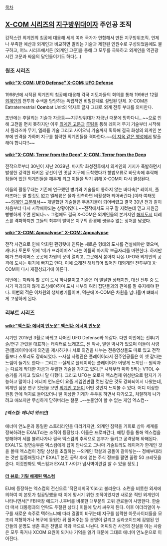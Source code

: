 [[목차]]
== [[X-COM 시리즈]]의 [[지구방위대]]이자 주인공 조직 ==
갑작스런 외계인의 침공에 대응해 세계 여러 국가가 연합해서 만든 지구방위조직.
언제나 부족한 예산과 외계인과 비교하면 딸리는 기술과 제한된 인원수로 구성되었음에도 불구하고, 어느 시리즈에서든 [외계인 고문]을 통해 그 모두를 극복하고 외계인을 역관광 시킨 고문과 싸움의 달인들이기도 하다(...)

=== 원조 시리즈 ===
==== [[wiki:"X-COM: UFO Defense" X-COM: UFO Defense]] ====
1998년에 시작된 외계인의 침공에 대응해 각국 지도자들의 회의를 통해 1998년 12월 [[외계인]]의 전투와 수색을 담당하는 독립적인 비밀단체로 설립된 단체. X-COM은 E'''x'''traterrestrial '''Com'''bat Unit의 약자로 글자 그대로 외계 전투 부대를 의미한다. 

초반에는 후달리는 기술과 자금등~~지구방위대가 자금난 때문에 망하다니...~~으로 인해 고전을 면치 못하지만 이후 [[외계인 고문]]과 [[루팅]]을 통해 레이저 무기 기술부터 시작해서 플라즈마 무기, 엘레륨 기술 그리고 사이오닉 기술까지 획득해 결국 화성의 외계인 본부에 반격을 가하며 지구를 침략한 외계인들을 격파한다.~~[[이 지옥 같은 행성]]에서 탈출해야 합니다!!~~

==== [[wiki:"X-COM: Terror from the Deep" X-COM: Terror from the Deep]] ====
전작으로부터 30년이 지난 2039년. 마지막 화성전투에서 외계인의 기지가 폭발하면서 발생한 강력한 타키온 광선이 먼 옛날 지구에 도착했다가 항법오류로 바닷속에 추락해 잠들어 있던 외계인들을 깨우게 되고 이들을 막기 위해 X-COM이 다시 결성된다.

이들의 활동무대는 기존에 연구했던 병기와 기술들이 통하지 않는 바다속[* 레이저, 플라즈마는 말 할것도 없고 엘레륨은 물과 접촉하면 비활성화 되어버린다.]이라 여태껏 ~~[[외계인 고문]]해서~~ 개발했던 기술들은 무용지물이 되어버렸고 결국 30년 전과 같이 처음부터 다시 시작해야되는 상황이였다.~~전작에서도 지구 잘 지켰는데 믿고 지원금 빵빵하게 주면 안되나~~ 그럼에도 결국 X-COM은 외계인들의 본거지인 [[해저도시]] 티레스를 격파하지만 그들의 최후의 발악은 지구의 환경에 씻을수 없는 상처를 남겼다.

==== [[wiki:"X-COM: Apocalypse" X-COM: Apocalypse]] ====
전작 사건으로 인해 악화된 환경탓에 인류는 새로운 형태의 도시를 건설해야만 했으며, 캐나다 토론토 위에 '메가 프라이머스' 라는 이름의 마지막 보금자리를 마련한다. 하지만 메가 프라이머스 곳곳에 차원의 문이 열리고, 그곳에서 쏟아져 나온 UFO와 외계인의 공격에 도시는 위기에 빠지고 만다. 이에 오래전 해체되어 없어진 대외계인 전투부대 X-COM이 다시 재결성되기에 이른다.

이번에는 지켜야 할 곳이 도시 하나뿐이고 기술은 더 발달한 상태지만, 대신 전투 중 도시가 파괴되지 않게 조심해야하며 도시 내부의 여러 집단들과의 관계를 잘 유지해야 한다. 이번의 적은 이차원의 생체병기들이며, 덕분에 X-COM은 차원을 넘나들며 뼈빠지게 고생하게 된다.

=== 리부트 시리즈 ===
==== [[wiki:"엑스컴: 에너미 언노운" 엑스컴: 에너미 언노운]] ====
시기만 2015년 3월로 바뀌고 나머진 UFO Defense와 똑같다. 다만 이번에는 전투/기술/연구 관련을 대표하는 캐릭터로 브래포드, 셴 박사, 발렌 박사가 있으며 이들이 사령관(플레이어)에게 의견을 제시하거나 서로 의견을 나누는 전용영상들도 따로 있고 전작들보다 스토리도 강화되었다. --사실 사령관은 플레이어라서 진주인공들은 이 셋 같다는 느낌이 들기도 한다-- 그리고 --실제로 플레이하는 플레이어가 어떻게 느끼던-- 원작과는 다르게 막대한 자금과 우월한 기술을 가지고 있다.[* 시작부터 마하 5찍는 VTOL 수송기를 가지고 있으니 말 다했다. 그리고 UFO는 오로지 엑스컴제 위성만으로 탐지가 가능하고 말이다.] 
에너미 언노운이 요즘 게임인만큼 컷씬 같은 것도 강화되어서 나왔는데, 외계인 심문 연구 컷씬을 보면 [[외계인 고문]]이 어떤 것인지 느껴볼 수 있다. 어디 이상한 원통 안에 억지로 들어갔더니 웬 이상한 기계가 우우웅 하면서 다가오고, 처절하게 나가려고 애쓰지만 무심하게 닫혀버리는 철문...--눈물없이 할 수 없는 게임 엑스컴--

===== [엑스컴: 에너미 위드인] =====
에너미 언노운과 동일한 스토리라인을 따라가지만, 외계인 침략을 기회로 삼아 세계를 정복하려는 EXALT라는 조직이 등장했다. 이들은 프로파간다, 해킹 등을 통해 엑스컴을 방해하며 세를 불려나가나 결국 엑스컴의 추적으로 본부가 들키고 공격당해 와해된다. EXALT도 정면승부론 엑스컴에게 답이 안나오고 그나마 기술트리도 레이저가 한계인 것을 볼때 엑스컴이 정말 상상을 초월하는 --외계인 학살과 공돌이 갈아넣는-- 정예부대라는 것만 입증해줬다.[* EXALT 본진 공략 후에 얻는 주식 정보를 팔면 꼴랑 50 크레딧을 준다. 이것만봐도 엑스컴과 EXALT 사이가 넘사벽이란걸 알 수 있을 정도.]

==== [[더 뷰로: 기밀 해제된 엑스컴]] ====
EU에 등장하는 엑스컴의 전신으로 '작전지휘국'이라고 불리운다. 소련을 비롯한 외세에 의하여 미 본토가 침공당했을 때 이에 맞서기 위한 조직이었지만 새로운 적인 외계인이 나타나면서[* FBI국장 에드가 J.후버를 비롯한 대부분의 고위 관료들이 사망한다. 한술 더 떠서 대통령과의 연락도 두절된 상태.]  이들에 맞서 싸우게 된다. 이후 이더리얼이 누구를 새로운 숙주로 택하느냐에 따라 결말이 바뀌는데 지구를 침략한 아웃사이더들을 모조리 처형하거나 복구에 동원한 뒤 풀어주는 등 운명이 갈리고 실라코이드에 감염된 인간들의 운명도 생존 혹은 전멸로 극과 극으로 나뉜다. 어찌되건 사건의 진실을 아는 사람은 모두 죽거나 XCOM 요원이 되거나 기억을 잃기 때문에 그대로 에너미 언노운으로 이어진다.
